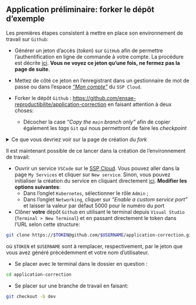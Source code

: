 ::: {.callout-tip}
## Application préliminaire: forker le dépôt d'exemple

Les premières étapes consistent à mettre en place son environnement de travail sur `Github`:

- Générer un jeton d'accès (*token*) sur `GitHub` afin de permettre l'authentification en ligne de commande à votre compte.
La procédure est décrite [ici](https://docs.sspcloud.fr/onyxia-guide/controle-de-version#creer-un-jeton-dacces-token). 
__Vous ne voyez ce jeton qu'une fois, ne fermez pas la page de suite__. 

- Mettez de côté ce jeton en l'enregistrant dans un gestionnaire de mot de passe ou dans 
l'espace _["Mon compte"](https://datalab.sspcloud.fr/account/third-party-integration)_
du `SSP Cloud`. 

- Forker le dépôt `Github` : [https://github.com/ensae-reproductibilite/application-correction](https://github.com/ensae-reproductibilite/application-correction) en faisant attention à deux choses:
    + Décocher la case _"Copy the `main` branch only"_ afin de copier également les _tags_ `Git` qui nous permettront de faire les _checkpoint_


<details>

<summary>
Ce que vous devriez voir sur la page de création du _fork_
</summary>

![](/fork-example.png)

</details>

Il est maintenant possible de ce lancer dans la création de l'environnement de travail:

- Ouvrir un service `VSCode` sur le [SSP Cloud](https://datalab.sspcloud.fr/home). Vous pouvez aller
dans la page `My Services` et cliquer sur `New service`. Sinon, vous
pouvez initialiser la création du service en cliquant directement [ici](https://datalab.sspcloud.fr/launcher/ide/vscode-python?autoLaunch=false). __Modifier les options suivantes__:
    + Dans l'onglet `Kubernetes`, sélectionner le rôle `Admin` ;
    + Dans l'onglet `Networking`, cliquer sur _"Enable a custom service port"_ et laisser la valeur par défaut 5000 pour le numéro du port

- Clôner __votre__ dépôt `Github` en utilisant le
terminal depuis `Visual Studio` (`Terminal > New Terminal`) et
en passant directement le token dans l'URL selon cette structure:

```.bash
git clone https://$TOKEN@github.com/$USERNAME/application-correction.git
```

où `$TOKEN` et `$USERNAME` sont à remplacer, respectivement, 
par le jeton que vous avez généré précédemment et votre nom d'utilisateur.

- Se placer avec le terminal dans le dossier en question : 

```.bash
cd application-correction
```

- Se placer sur une branche de travail en faisant:

```.bash
git checkout -b dev
```

:::
